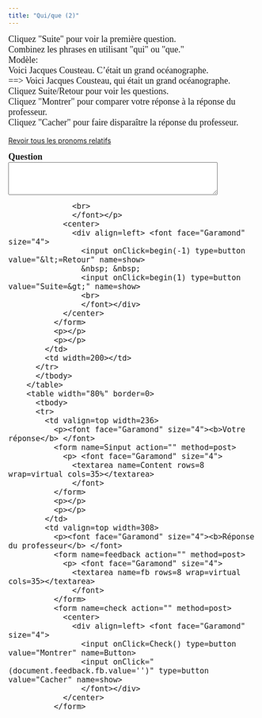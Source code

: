 ```yaml
---
title: "Qui/que (2)"
---
```

<p><font face="Garamond" size="4">Cliquez &quot;Suite&quot; pour voir la 
        premi&egrave;re question.<br />
Combinez les phrases en utilisant &quot;qui&quot; 
        ou &quot;que.&quot;<br>
        Mod&egrave;le:<br>
        Voici Jacques Cousteau. C'&eacute;tait un grand oc&eacute;anographe.<br>
        ==&gt; Voici Jacques Cousteau, qui &eacute;tait un grand oc&eacute;anographe.
<br />Cliquez Suite/Retour pour voir les questions.<br>
        Cliquez &quot;Montrer&quot; pour comparer votre r&eacute;ponse &agrave; 
        la r&eacute;ponse du professeur.<br>
        Cliquez &quot;Cacher&quot; pour faire dispara&icirc;tre la r&eacute;ponse 
        du professeur.</font>
<br /><br />
<a href="pronoms_relatifs_review2.qmd">Revoir tous les pronoms relatifs</a></blockquote></p>


<form name=qbox action="" method=post>
                <p><font face="Garamond" size="4"><b>Question<br>
                  </b> 
                  <textarea name=q rows=4 wrap=virtual cols=50></textarea>
                  <br>
                  </font></p>
                <center>
                  <div align=left> <font face="Garamond" size="4"> 
                    <input onClick=begin(-1) type=button value="&lt;=Retour" name=show>
                    &nbsp; &nbsp; 
                    <input onClick=begin(1) type=button value="Suite=&gt;" name=show>
                    <br>
                    </font></div>
                </center>
              </form>
              <p></p>
              <p></p>
            </td>
            <td width=200></td>
          </tr>
          </tbody> 
        </table>
        <table width="80%" border=0>
          <tbody> 
          <tr> 
            <td valign=top width=236> 
              <p><font face="Garamond" size="4"><b>Votre réponse</b> </font> 
              <form name=Sinput action="" method=post>
                <p> <font face="Garamond" size="4"> 
                  <textarea name=Content rows=8 wrap=virtual cols=35></textarea>
                  </font> 
              </form>
              <p></p>
              <p></p>
            </td>
            <td valign=top width=308> 
              <p><font face="Garamond" size="4"><b>Réponse du professeur</b> </font> 
              <form name=feedback action="" method=post>
                <p> <font face="Garamond" size="4"> 
                  <textarea name=fb rows=8 wrap=virtual cols=35></textarea>
                  </font> 
              </form>
              <form name=check action="" method=post>
                <center>
                  <div align=left> <font face="Garamond" size="4"> 
                    <input onClick=Check() type=button value="Montrer" name=Button>
                    <input onClick="(document.feedback.fb.value='')" type=button value="Cacher" name=show>
                    </font></div>
                </center>
              </form>

<SCRIPT language=Javascript><!--//
//  This code is based on a script by Marmoe Soemarmo.  
//  Dan Beeby modified it and wrote the creation interface, JavaScripts, and Perl Scripts.
//  http://lang.swarthmore.edu/mellon -- dbeeby@haverford.edu.
//  Content by Alison Murray Levine, University of Virginia, alevine@virginia.edu.
//  You may borrow and modify these scripts, but please give credit where credit is due.
	var Question= new Array();
	var Answer= new Array();
//---------------------DATA--------------------

Question[1]="Voici Gérard Dépardieu. C'est un acteur français.";Question[2]="Tu connais Simone de Beauvoir? Les Français l'admirent beaucoup.";Question[3]="Voici une photo de Jean-Paul Sartre. C'était le compagnon de Simone de Beauvoir.";Question[4]="Nous allons rencontrer Jacques Chirac. C'est le président de la République Française.";Question[5]="Tu connais Versailles? Louis XIV a fait construire ce palais.";Question[6]="Tu connais le Pont du Gard? Les Romains ont construit cet aqueduc.";Question[7]="Tu connais Astérix? C'est un petit Gaulois célèbre.";Question[8]="Tu connais *Astérix et Obélix?* Goscinny et Uderzo ont créé cette bande dessiné.";

Answer[1]="Voici Gérard Dépardieu, qui est un acteur français.";Answer[2]="Tu connais Simone de Beauvoir, que les Français admirent beaucoup?";Answer[3]="Voici une photo de Jean-Paul Sartre, qui était le compagnon de Simone de Beauvoir.";Answer[4]="Nous allons rencontrer Jacques Chirac, qui est le président de la République Française.";Answer[5]="Tu connais Versailles, un palais que Louis XIV a fait construire?";Answer[6]="Tu connais le Pont du Gard, un aqueduc que les Romains ont construit?";Answer[7]="Tu connais Astérix, qui est un petit Gaulois célèbre?";Answer[8]="Tu connais *Astérix et Obélix*,  (la bande dessinée) que Goscinny et Uderzo ont créée?";

//-------------------END DATA-------------

var NextQ = 0;
var QN = 0;

function begin(QN){
NextQ = NextQ + QN
	if (Question[NextQ] == null) {
alert("Il n’y a plus de questions. Cliquez sur suite/retour pour revoir les questions.")
	}
	document.feedback.fb.value=""
	document.Sinput.Content.value=""
	document.qbox.q.value=Question[NextQ]
}

function Check(){
	if (document.Sinput.Content.value == ""){
        document.feedback.fb.value="Essayez de répondre à la question avant de voir la réponse du professeur."
        }
	else{
	document.feedback.fb.value=Answer[NextQ]
}
}
//--></SCRIPT>